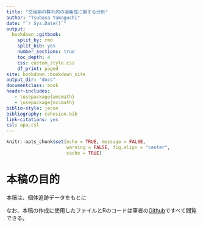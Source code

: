 ```yaml
--- 
title: "交尾期の群れ内の凝集性に関する分析"  
author: "Tsubasa Yamaguchi"
date: "`r Sys.Date()`"
output: 
  bookdown::gitbook:
    split_by: rmd  
    split_bib: yes  
    number_sections: true   
    toc_depth: 4 
    css: custom_style.css   
    df_print: paged  
site: bookdown::bookdown_site  
output_dir: "docs"  
documentclass: book  
header-includes:
   - \usepackage{amsmath}
   - \usepackage{nccmath}
biblio-style: jecon    
bibliography: cohesion.bib   
link-citations: yes
csl: apa.csl
---
```


```r
knitr::opts_chunk$set(echo = TRUE, message = FALSE,
                      warning = FALSE, fig.align = "center",
                      cache = TRUE)
```

# 本稿の目的 {-}   
本稿は、個体追跡データをもとに

なお、本稿の作成に使用したファイルとRのコードは筆者の[Github](https://github.com/TsubasaYamaguchi-jinrui/SurvivalAnalysis)ですべて閲覧できる。  


